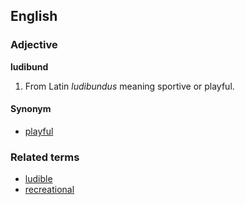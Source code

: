 ==English==
===Adjective===
'''ludibund'''

# From Latin ''ludibundus'' meaning sportive or playful.

====Synonym====
*[[playful]]

===Related terms===
*[[ludible]]
*[[recreational]]